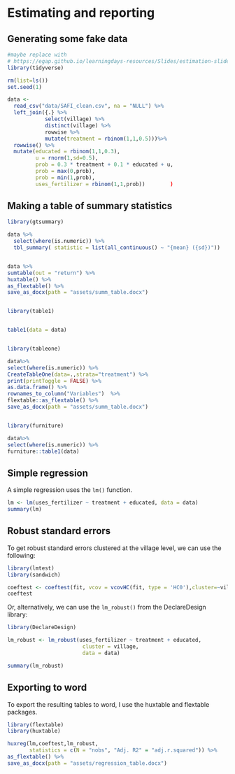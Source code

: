 # Estimating and reporting

## Generating some fake data

```r


#maybe replace with
# https://egap.github.io/learningdays-resources/Slides/estimation-slides.html#/using-declaredesign-define-estimand-and-estimators
library(tidyverse)

rm(list=ls())
set.seed(1)

data <-  
  read_csv("data/SAFI_clean.csv", na = "NULL") %>%
  left_join({.} %>%
            select(village) %>%
            distinct(village) %>%
            rowwise %>%
            mutate(treatment = rbinom(1,1,0.5)))%>%
  rowwise() %>%
  mutate(educated = rbinom(1,1,0.3),
         u = rnorm(1,sd=0.5),
         prob = 0.3 * treatment + 0.1 * educated + u,
         prob = max(0,prob),
         prob = min(1,prob),
         uses_fertilizer = rbinom(1,1,prob))        ) 

```


## Making a table of summary statistics

```r


library(gtsummary)

data %>%
  select(where(is.numeric)) %>%
  tbl_summary( statistic = list(all_continuous() ~ "{mean} ({sd})"))


data %>%
sumtable(out = "return") %>%
huxtable() %>%
as_flextable() %>%
save_as_docx(path = "assets/summ_table.docx")


library(table1)


table1(data = data) 


library(tableone)

data%>%
select(where(is.numeric)) %>%
CreateTableOne(data=.,strata="treatment") %>%
print(printToggle = FALSE) %>%
as.data.frame() %>% 
rownames_to_column("Variables")  %>% 
flextable::as_flextable() %>%
save_as_docx(path = "assets/summ_table.docx")


library(furniture)

data%>%
select(where(is.numeric)) %>%
furniture::table1(data)

```

## Simple regression

A simple regression uses the `lm()` function.

```r

lm <- lm(uses_fertilizer ~ treatment + educated, data = data)
summary(lm)


```

## Robust standard errors

To get robust standard errors clustered at the village
level, we can use the following:

```r

library(lmtest)
library(sandwich)

coeftest <- coeftest(fit, vcov = vcovHC(fit, type = 'HC0'),cluster=~village)
coeftest
```

Or, alternatively, we can use the `lm_robust()` from the 
DeclareDesign library:

```r

library(DeclareDesign)

lm_robust <- lm_robust(uses_fertilizer ~ treatment + educated, 
                        cluster = village,
                        data = data)

summary(lm_robust)

```
## Exporting to word

To export the resulting tables to word, I use the huxtable and
flextable packages.

```r

library(flextable)
library(huxtable)

huxreg(lm,coeftest,lm_robust,
       statistics = c(N = "nobs", "Adj. R2" = "adj.r.squared")) %>%
as_flextable() %>%
save_as_docx(path = "assets/regression_table.docx")

```







